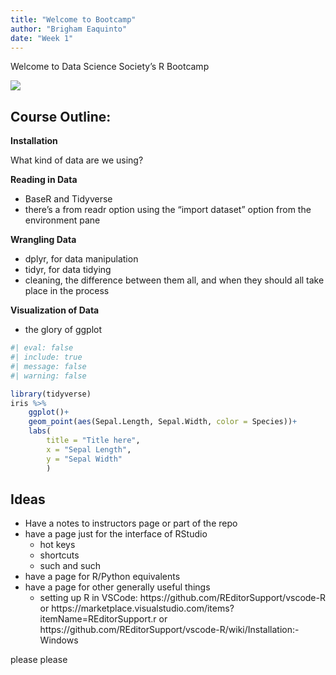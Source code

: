 ```yaml
---
title: "Welcome to Bootcamp"
author: "Brigham Eaquinto"
date: "Week 1"
---
```


Welcome to Data Science Society's R Bootcamp

![](RStudio-Logo-Flat.jpg)


## Course Outline: 

__Installation__

What kind of data are we using?

__Reading in Data__

- BaseR and Tidyverse
- there's a from readr option using the "import dataset" option from the environment pane

__Wrangling Data__

- dplyr, for data manipulation
- tidyr, for data tidying
- cleaning, the difference between them all, and when they should all take place in the process

__Visualization of Data__

- the glory of ggplot

```r
#| eval: false
#| include: true
#| message: false
#| warning: false

library(tidyverse)
iris %>%
    ggplot()+
    geom_point(aes(Sepal.Length, Sepal.Width, color = Species))+
    labs(
        title = "Title here",
        x = "Sepal Length", 
        y = "Sepal Width"
        )
```



## Ideas 

- Have a notes to instructors page or part of the repo
- have a page just for the interface of RStudio
  - hot keys
  - shortcuts
  - such and such
- have a page for R/Python equivalents
- have a page for other generally useful things
    - setting up R in VSCode: https://github.com/REditorSupport/vscode-R or https://marketplace.visualstudio.com/items?itemName=REditorSupport.r or https://github.com/REditorSupport/vscode-R/wiki/Installation:-Windows


please please 